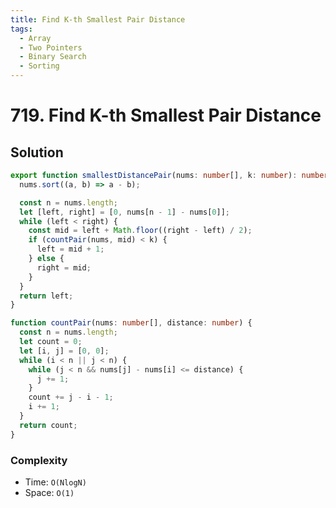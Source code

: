```yaml
---
title: Find K-th Smallest Pair Distance
tags:
  - Array
  - Two Pointers
  - Binary Search
  - Sorting
---
```


# 719. Find K-th Smallest Pair Distance

<Badges>
  <LevelBadge level="hard" />
  <TopicBadge name="Array" slug="array" />
  <TopicBadge name="Two Pointers" slug="two-pointers" />
  <TopicBadge name="Binary Search" slug="binary-search" />
  <TopicBadge name="Sorting" slug="sorting" />
</Badges>

## Solution

```typescript filename="solution.ts" copy
export function smallestDistancePair(nums: number[], k: number): number {
  nums.sort((a, b) => a - b);

  const n = nums.length;
  let [left, right] = [0, nums[n - 1] - nums[0]];
  while (left < right) {
    const mid = left + Math.floor((right - left) / 2);
    if (countPair(nums, mid) < k) {
      left = mid + 1;
    } else {
      right = mid;
    }
  }
  return left;
}

function countPair(nums: number[], distance: number) {
  const n = nums.length;
  let count = 0;
  let [i, j] = [0, 0];
  while (i < n || j < n) {
    while (j < n && nums[j] - nums[i] <= distance) {
      j += 1;
    }
    count += j - i - 1;
    i += 1;
  }
  return count;
}
```

### Complexity

- Time: `O(NlogN)`
- Space: `O(1)`

<ProblemLink
  codingSite="leetcode"
  href="https://leetcode.com/problems/find-k-th-smallest-pair-distance"
  title="Find K-th Smallest Pair Distance"
/>
